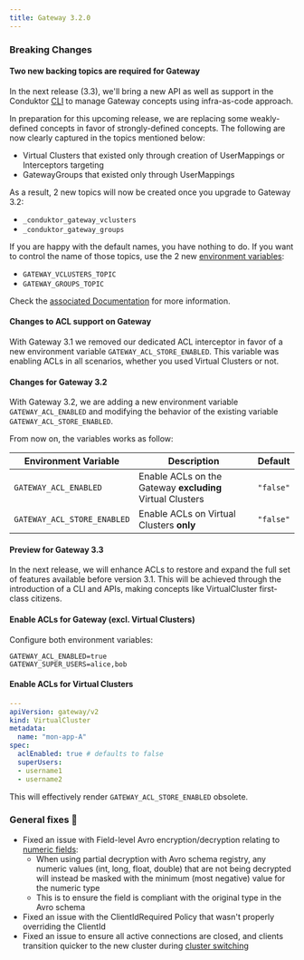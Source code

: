 ```yaml
---
title: Gateway 3.2.0
---
```


### Breaking Changes
#### Two new backing topics are required for Gateway
In the next release (3.3), we'll bring a new API as well as support in the Conduktor [CLI](https://docs.conduktor.io/platform/reference/cli-reference/) to manage Gateway concepts using infra-as-code approach.  

In preparation for this upcoming release, we are replacing some weakly-defined concepts in favor of strongly-defined concepts. The following are now clearly captured in the topics mentioned below:
- Virtual Clusters that existed only through creation of UserMappings or Interceptors targeting
- GatewayGroups that existed only through UserMappings

As a result, 2 new topics will now be created once you upgrade to Gateway 3.2:
 -  `_conduktor_gateway_vclusters`
 -  `_conduktor_gateway_groups`

If you are happy with the default names, you have nothing to do. If you want to control the name of those topics, use the 2 new [environment variables](https://docs.conduktor.io/gateway/configuration/env-variables/#topics-names):
 - `GATEWAY_VCLUSTERS_TOPIC` 
 - `GATEWAY_GROUPS_TOPIC`

Check the [associated Documentation](https://docs.conduktor.io/gateway/configuration/env-variables/#topics-names) for more information.

#### Changes to ACL support on Gateway
With Gateway 3.1 we removed our dedicated ACL interceptor in favor of a new environment variable `GATEWAY_ACL_STORE_ENABLED`. This variable was enabling ACLs in all scenarios, whether you used Virtual Clusters or not.

#### Changes for Gateway 3.2
With Gateway 3.2, we are adding a new environment variable `GATEWAY_ACL_ENABLED` and modifying the behavior of the existing variable `GATEWAY_ACL_STORE_ENABLED`.  

From now on, the variables works as follow:

| Environment Variable        | Description                                               | Default   |
|-----------------------------|-----------------------------------------------------------|-----------|
| `GATEWAY_ACL_ENABLED`       | Enable ACLs on the Gateway **excluding** Virtual Clusters | `"false"` |
| `GATEWAY_ACL_STORE_ENABLED` | Enable ACLs on Virtual Clusters **only**                  | `"false"` |


#### Preview for Gateway 3.3
In the next release, we will enhance ACLs to restore and expand the full set of features available before version 3.1. This will be achieved through the introduction of a CLI and APIs, making concepts like VirtualCluster first-class citizens.

#### Enable ACLs for Gateway (excl. Virtual Clusters)
Configure both environment variables:
```shell
GATEWAY_ACL_ENABLED=true
GATEWAY_SUPER_USERS=alice,bob
```

#### Enable ACLs for Virtual Clusters
```yaml
---
apiVersion: gateway/v2
kind: VirtualCluster
metadata:
  name: "mon-app-A"
spec:
  aclEnabled: true # defaults to false
  superUsers:
  - username1
  - username2
```
This will effectively render `GATEWAY_ACL_STORE_ENABLED` obsolete.


### General fixes 🔨

- Fixed an issue with Field-level Avro encryption/decryption relating to [numeric fields](https://docs.conduktor.io/gateway/interceptors/data-security/encryption/encryption-faq/#how-does-encryption-work-with-avro-json-schema-and-protocol-buffers-records):
  - When using partial decryption with Avro schema registry, any numeric values (int, long, float, double) that are not being decrypted will instead be masked with the minimum (most negative) value for the numeric type
  - This is to ensure the field is compliant with the original type in the Avro schema
- Fixed an issue with the ClientIdRequired Policy that wasn't properly overriding the ClientId
- Fixed an issue to ensure all active connections are closed, and clients transition quicker to the new cluster during [cluster switching](https://docs.conduktor.io/gateway/demos/ops/cluster-switching/)
